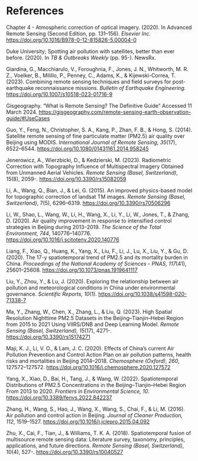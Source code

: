 # References {.unnumbered}

Chapter 4 - Atmospheric correction of optical imagery. (2020). In Advanced Remote Sensing (Second Edition, pp. 131–156). *Elsevier Inc*. [https://doi.org/10.1016/B978-0-12-815826-5.00004-0](https://doi.org/10.1016/B978-0-12-815826-5.00004-0)

Duke University; Spotting air pollution with satellites, better than ever before. (2020). In *TB & Outbreaks Weekly* (pp. 95-). NewsRx.

Giardina, G., Macchiarulo, V., Foroughnia, F., Jones, J. N., Whitworth, M. R. Z., Voelker, B., Milillo, P., Penney, C., Adams, K., & Kijewski-Correa, T. (2023). Combining remote sensing techniques and field surveys for post-earthquake reconnaissance missions. *Bulletin of Earthquake Engineering.* [https://doi.org/10.1007/s10518-023-01716-9](https://doi.org/10.1007/s10518-023-01716-9)

Gisgeography. “What is Remote Sensing? The Definitive Guide” Accessed 11 March 2024.
[https://gisgeography.com/remote-sensing-earth-observation-guide/#UseCases](https://gisgeography.com/remote-sensing-earth-observation-guide/#UseCases)

Guo, Y., Feng, N., Christopher, S. A., Kang, P., Zhan, F. B., & Hong, S. (2014). Satellite remote sensing of fine particulate matter (PM2.5) air quality over Beijing using MODIS. *International Journal of Remote Sensing, 35*(17), 6522–6544. [https://doi.org/10.1080/01431161.2014.958245](https://doi.org/10.1080/01431161.2014.958245)

Jenerowicz, A., Wierzbicki, D., & Kedzierski, M. (2023). Radiometric Correction with Topography Influence of Multispectral Imagery Obtained from Unmanned Aerial Vehicles. *Remote Sensing (Basel, Switzerland)*, 15(8), 2059-. [https://doi.org/10.3390/rs15082059](https://doi.org/10.3390/rs15082059)

Li, A., Wang, Q., Bian, J., & Lei, G. (2015). An improved physics-based model for topographic correction of landsat TM images. *Remote Sensing (Basel, Switzerland)*, 7(5), 6296–6319. [https://doi.org/10.3390/rs70506296](https://doi.org/10.3390/rs70506296)

Li, W., Shao, L., Wang, W., Li, H., Wang, X., Li, Y., Li, W., Jones, T., & Zhang, D. (2020). Air quality improvement in response to intensified control strategies in Beijing during 2013–2019. *The Science of the Total Environment, 744*, 140776–140776. [https://doi.org/10.1016/j.scitotenv.2020.140776](https://doi.org/10.1016/j.scitotenv.2020.140776)

Liang, F., Xiao, Q., Huang, K., Yang, X., Liu, F., Li, J., Lu, X., Liu, Y., & Gu, D. (2020). The 17-y spatiotemporal trend of PM2.5 and its mortality burden in China. *Proceedings of the National Academy of Sciences - PNAS, 117*(41), 25601–25608. [https://doi.org/10.1073/pnas.1919641117](https://doi.org/10.1073/pnas.1919641117)

Liu, Y., Zhou, Y., & Lu, J. (2020). Exploring the relationship between air pollution and meteorological conditions in China under environmental governance. *Scientific Reports, 10*(1). [https://doi.org/10.1038/s41598-020-71338-7](https://doi.org/10.1038/s41598-020-71338-7)

Ma, Y., Zhang, W., Chen, X., Zhang, L., & Liu, Q. (2023). High Spatial Resolution Nighttime PM2.5 Datasets in the Beijing–Tianjin–Hebei Region from 2015 to 2021 Using VIIRS/DNB and Deep Learning Model. *Remote Sensing (Basel, Switzerland), 15*(17), 4271-. [https://doi.org/10.3390/rs15174271](https://doi.org/10.3390/rs15174271)

Maji, K. J., Li, V. O., & Lam, J. C. (2020). Effects of China’s current Air Pollution Prevention and Control Action Plan on air pollution patterns, health risks and mortalities in Beijing 2014–2018. *Chemosphere (Oxford), 260*, 127572–127572. [https://doi.org/10.1016/j.chemosphere.2020.127572](https://doi.org/10.1016/j.chemosphere.2020.127572)

Yang, X., Xiao, D., Bai, H., Tang, J., & Wang, W. (2022). Spatiotemporal Distributions of PM2.5 Concentrations in the Beijing–Tianjin–Hebei Region From 2013 to 2020. *Frontiers in Environmental Science, 10*. [https://doi.org/10.3389/fenvs.2022.842237](https://doi.org/10.3389/fenvs.2022.842237)

Zhang, H., Wang, S., Hao, J., Wang, X., Wang, S., Chai, F., & Li, M. (2016). Air pollution and control action in Beijing. *Journal of Cleaner Production, 112*, 1519–1527. [https://doi.org/10.1016/j.jclepro.2015.04.092](https://doi.org/10.1016/j.jclepro.2015.04.092)

Zhu, X., Cai, F., Tian, J., & Williams, T. K. A. (2018). Spatiotemporal fusion of multisource remote sensing data: Literature survey, taxonomy, principles, applications, and future directions. *Remote Sensing (Basel, Switzerland)*, 10(4), 527-. [https://doi.org/10.3390/rs10040527](https://doi.org/10.3390/rs10040527)



